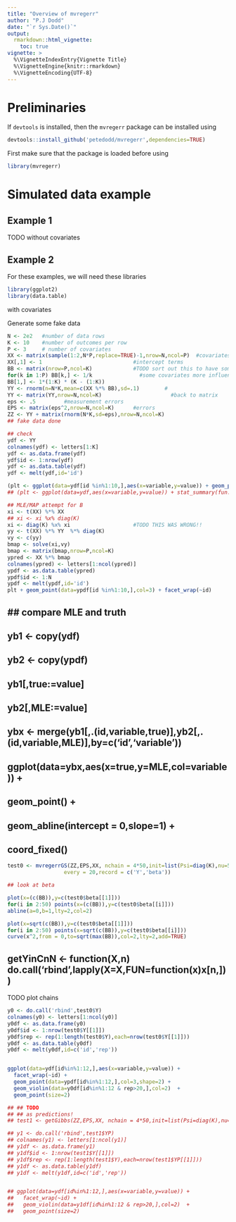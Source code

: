 ```yaml
---
title: "Overview of mvregerr"
author: "P.J Dodd"
date: "`r Sys.Date()`"
output:
  rmarkdown::html_vignette:
    toc: true
vignette: >
  %\VignetteIndexEntry{Vignette Title}
  %\VignetteEngine{knitr::rmarkdown}
  %\VignetteEncoding{UTF-8}
---
```


# Preliminaries

If `devtools` is installed, then the `mvregerr` package can be installed using

```r
devtools::install_github('petedodd/mvregerr',dependencies=TRUE)
```

First make sure that the package is loaded before using

```r
library(mvregerr)
```

# Simulated data example

## Example 1

TODO without covariates


## Example 2

For these examples, we will need these libraries

```r
library(ggplot2)
library(data.table)
```

with covariates

Generate some fake data

```r
N <- 2e2   #number of data rows 
K <- 10    #number of outcomes per row
P <- 3     # number of covariates
XX <- matrix(sample(1:2,N*P,replace=TRUE)-1,nrow=N,ncol=P)  #covariates
XX[,1] <- 1                             #intercept terms
BB <- matrix(nrow=P,ncol=K)             #TODO sort out this to have some actual pattern!!
for(k in 1:P) BB[k,] <- 1/k               #some covariates more influential than others
BB[1,] <- 1*(1:K) * (K - (1:K))
YY <- rnorm(n=N*K,mean=c(XX %*% BB),sd=.1)        #
YY <- matrix(YY,nrow=N,ncol=K)                      #back to matrix
eps <- .5         #measurement errors
EPS <- matrix(eps^2,nrow=N,ncol=K)      #errors
ZZ <- YY + matrix(rnorm(N*K,sd=eps),nrow=N,ncol=K)
## fake data done
```

```r
## check
ydf <- YY
colnames(ydf) <- letters[1:K]
ydf <- as.data.frame(ydf)
ydf$id <- 1:nrow(ydf)
ydf <- as.data.table(ydf)
ydf <- melt(ydf,id='id')

(plt <- ggplot(data=ydf[id %in%1:10,],aes(x=variable,y=value)) + geom_point())
## (plt <- ggplot(data=ydf,aes(x=variable,y=value)) + stat_summary(fun.data="mean_cl_boot"))

## MLE/MAP attempt for B
xi <- t(XX) %*% XX
## xi <- xi %x% diag(K)
xi <- diag(K) %x% xi                    #TODO THIS WAS WRONG!!
yy <- t(XX) %*% YY  %*% diag(K)
vy <- c(yy)
bmap <- solve(xi,vy)
bmap <- matrix(bmap,nrow=P,ncol=K)
ypred <- XX %*% bmap
colnames(ypred) <- letters[1:ncol(ypred)]
ypdf <- as.data.table(ypred)
ypdf$id <- 1:N
ypdf <- melt(ypdf,id='id')
plt + geom_point(data=ypdf[id %in%1:10,],col=3) + facet_wrap(~id)
```

## ## compare MLE and truth
## yb1 <- copy(ydf)
## yb2 <- copy(ypdf)
## yb1[,true:=value]
## yb2[,MLE:=value]
## ybx <- merge(yb1[,.(id,variable,true)],yb2[,.(id,variable,MLE)],by=c('id','variable'))

## ggplot(data=ybx,aes(x=true,y=MLE,col=variable)) +
##   geom_point() +
##   geom_abline(intercept = 0,slope=1) +
##   coord_fixed()

```r
test0 <- mvregerrGS(ZZ,EPS,XX, nchain = 4*50,init=list(Psi=diag(K),nu=5),
                  every = 20,record = c('Y','beta'))

## look at beta

plot(x=(c(BB)),y=c(test0$beta[[1]]))
for(i in 2:50) points(x=(c(BB)),y=c(test0$beta[[i]]))
abline(a=0,b=1,lty=2,col=2)

plot(x=sqrt(c(BB)),y=c(test0$beta[[1]]))
for(i in 2:50) points(x=sqrt(c(BB)),y=c(test0$beta[[i]]))
curve(x^2,from = 0,to=sqrt(max(BB)),col=2,lty=2,add=TRUE)
```

## getYinCnN <- function(X,n) do.call('rbind',lapply(X=X,FUN=function(x)x[n,]))

TODO plot chains
```r
y0 <- do.call('rbind',test0$Y)
colnames(y0) <- letters[1:ncol(y0)]
y0df <- as.data.frame(y0)
y0df$id <- 1:nrow(test0$Y[[1]])
y0df$rep <- rep(1:length(test0$Y),each=nrow(test0$Y[[1]]))
y0df <- as.data.table(y0df)
y0df <- melt(y0df,id=c('id','rep'))


ggplot(data=ydf[id%in%1:12,],aes(x=variable,y=value)) + 
  facet_wrap(~id) + 
  geom_point(data=ypdf[id%in%1:12,],col=3,shape=2) +
  geom_violin(data=y0df[id%in%1:12 & rep>20,],col=2)  +
  geom_point(size=2) 

## ## TODO
## ## as predictions!
## test1 <- getGibbs(ZZ,EPS,XX, nchain = 4*50,init=list(Psi=diag(K),nu=5),every = 20,XP=XX)

## y1 <- do.call('rbind',test1$YP)
## colnames(y1) <- letters[1:ncol(y1)]
## y1df <- as.data.frame(y1)
## y1df$id <- 1:nrow(test1$Y[[1]])
## y1df$rep <- rep(1:length(test1$Y),each=nrow(test1$YP[[1]]))
## y1df <- as.data.table(y1df)
## y1df <- melt(y1df,id=c('id','rep'))


## ggplot(data=ydf[id%in%1:12,],aes(x=variable,y=value)) + 
##   facet_wrap(~id) + 
##   geom_violin(data=y1df[id%in%1:12 & rep>20,],col=2)  +
##   geom_point(size=2) 

```